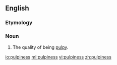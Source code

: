 ==English==

===Etymology===
{{suffix|pulpy|ness|lang=en}}

===Noun===
{{en-noun|-}}

# The quality of being [[pulpy]].

[[io:pulpiness]]
[[ml:pulpiness]]
[[vi:pulpiness]]
[[zh:pulpiness]]